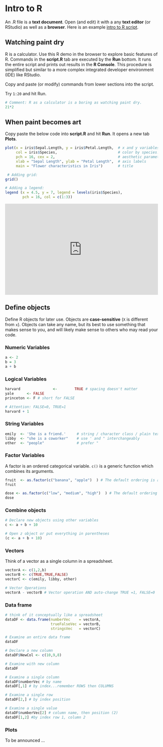 <!-- # (PART) Data Analysis {-}  -->

# Intro to R {-}
<!-- Comments start with one or multiple hash tags.  -->
<!-- http://seminars-in-applied-economics.de/wp-content/uploads/2020/08/SOEP_Practice_1.txt -->

An .R file is a **text document**. Open (and edit) it with a any **text editor** (or RStudio) as well as a **browser**. Here is an example [intro to R script](https://github.com/MarcoKuehne/marcokuehne.github.io/blob/main/data/intro-r.R).

<!-- You can collapse sections in RStudio. -->
<!-- You can navigate between sections in RStudio. -->
<!-- Check out your four panels and what they contain. -->
<!-- You can run/execute code in the console.  -->
<!-- Type or copy commands in the console and hit enter.  -->
<!-- Alternatively click 'run' in RStudio. -->
<!-- Alternatively use shortcuts like STRG + ENTER (run 1 line) -->

## Watching paint dry {-}

<!-- By default, `tutorial` will convert all R chunks. -->
<!-- # ```{r, include=FALSE} -->
<!-- # tutorial::go_interactive(greedy=FALSE) -->
<!-- # ``` -->

R is a calculator. Use this R demo in the browser to explore basic features of R. Commands in the  **script.R** tab are executed by the **Run** bottom. It runs the entire script and prints out results in the **R Console**. This procedure is simplified but similar to a more complex integrated developer environment (IDE) like RStudio.

<!-- <script src=https://cdn.datacamp.com/datacamp-light-latest.min.js></script> -->
<!-- <script type="text/javascript" src="//cdn.datacamp.com/dcl-react.js.gz"></script> -->

Copy and paste (or modify) commands from lower sections into the script. 

::: {.challenge}
Try `1:20` and hit Run.
:::

```r
# Comment: R as a calculator is a boring as watching paint dry.
21*2 
```

## When paint becomes art {-}

Copy paste the below code into **script.R** and hit **Run**. It opens a new tab **Plots**. 

```r
plot(x = iris$Sepal.Length, y = iris$Petal.Length,  # x and y variables
     col = iris$Species,                            # color by species! 
     pch = 16, cex = 2,                             # aesthetic parameters 
     xlab = "Sepal Length", ylab = "Petal Length",  # axis labels
     main = "Flower characteristics in Iris")       # title

 # Adding grid: 
grid()

# Adding a legend: 
legend (x = 4.5, y = 7, legend = levels(iris$Species), 
        pch = 16, col = c(1:3))
```

<iframe width='100%' height='300' src='https://rdrr.io/snippets/embed/' frameborder='0'></iframe>

<!-- Help, check the note of the pie chart function ?pie -->

## Define objects {-}

Define R objects for later use. Objects are **case-sensitive** (`X` is different from `x`). Objects can take any name, but its best to use something that makes sense to you, and will likely make sense to others who may read your code.

### Numeric Variables {-}
```r
a <- 2
b = 3
a + b
```

### Logical Variables {-}

```r
harvard               <-        TRUE # spacing doesn't matter
yale      <- FALSE
princeton <- F # short for FALSE

# Attention: FALSE=0, TRUE=1
harvard + 1
```

### String Variables {-}

```r
emily  <- 'She is a friend.'     # string / character class / plain text
libby  <- "she is a coworker"    # use ' and " interchangeably
other  <- "people"               # prefer "
``` 

### Factor Variables {-}

A factor is an ordered categorical variable. `c()` is a generic function which combines its arguments. 

```r
fruit  <- as.factor(c("banana", "apple")  ) # The default ordering is alphabetic
fruit

dose <- as.factor(c("low", "medium", "high")  ) # The default ordering is alphabetic
dose
```

### Combine objects {-}

```r
# Declare new objects using other variables
c <- a + b + 10

# Open z object or put everything in parentheses
(c <- a + b + 10)
```

### Vectors {-}

Think of a vector as a single column in a spreadsheet.

```r
vectorA <- c(1,2,b)
vectorB <- c(TRUE,TRUE,FALSE)
vectorC <- c(emily, libby, other) 

# Vector Operations
vectorA - vectorB # Vector operation AND auto-change TRUE =1, FALSE=0
```

### Data frame {-}

```r
# think of it conceptually like a spreadsheet
dataDF <- data.frame(numberVec    = vectorA,
                     trueFalseVec = vectorB,
                     stringsVec   = vectorC)

# Examine an entire data frame  
dataDF
```

```r
# Declare a new column
dataDF$NewCol <- c(10,9,8)

# Examine with new column
dataDF

# Examine a single column
dataDF$numberVec # by name
dataDF[,1] # by index...remember ROWS then COLUMNS

# Examine a single row
dataDF[2,] # by index position

# Examine a single value
dataDF$numberVec[2] # column name, then position (2)
dataDF[1,2] #by index row 1, column 2
```


### Plots {-}

To be announced ... 

